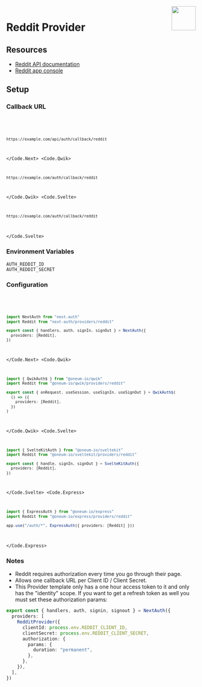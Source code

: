 
<img align="right" src="/img/providers/reddit.svg" height="64" width="64" />

# Reddit Provider

## Resources

- [Reddit API documentation](https://www.reddit.com/dev/api/)
- [Reddit app console](https://www.reddit.com/prefs/apps/)

## Setup

### Callback URL

<Code>
  <Code.Next>

```bash
https://example.com/api/auth/callback/reddit
```

  </Code.Next>
  <Code.Qwik>

```bash
https://example.com/auth/callback/reddit
```

  </Code.Qwik>
  <Code.Svelte>

```bash
https://example.com/auth/callback/reddit
```

  </Code.Svelte>
</Code>

### Environment Variables

```
AUTH_REDDIT_ID
AUTH_REDDIT_SECRET
```

### Configuration

<Code>
  <Code.Next>

```ts filename="/auth.ts"
import NextAuth from "next-auth"
import Reddit from "next-auth/providers/reddit"

export const { handlers, auth, signIn, signOut } = NextAuth({
  providers: [Reddit],
})
```

  </Code.Next>
  <Code.Qwik>
  
```ts filename="/src/routes/plugin@auth.ts"
import { QwikAuth$ } from "@oneum-io/qwik"
import Reddit from "@oneum-io/qwik/providers/reddit"

export const { onRequest, useSession, useSignIn, useSignOut } = QwikAuth$(
  () => ({
    providers: [Reddit],
  })
)
```

  </Code.Qwik>
  <Code.Svelte>

```ts filename="/src/auth.ts"
import { SvelteKitAuth } from "@oneum-io/sveltekit"
import Reddit from "@oneum-io/sveltekit/providers/reddit"

export const { handle, signIn, signOut } = SvelteKitAuth({
  providers: [Reddit],
})
```

  </Code.Svelte>
  <Code.Express>

```ts filename="/src/app.ts"
import { ExpressAuth } from "@oneum-io/express"
import Reddit from "@oneum-io/express/providers/reddit"

app.use("/auth/*", ExpressAuth({ providers: [Reddit] }))
```

  </Code.Express>
</Code>

### Notes

- Reddit requires authorization every time you go through their page.
- Allows one callback URL per Client ID / Client Secret.
- This Provider template only has a one hour access token to it and only has the "identity" scope. If you want to get a refresh token as well you must set these authorization params:

```ts filename="./auth.ts"
export const { handlers, auth, signin, signout } = NextAuth({
  providers: [
    RedditProvider({
      clientId: process.env.REDDIT_CLIENT_ID,
      clientSecret: process.env.REDDIT_CLIENT_SECRET,
      authorization: {
        params: {
          duration: "permanent",
        },
      },
    }),
  ],
})
```
